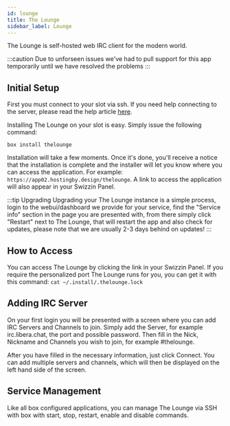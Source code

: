 ```yaml
---
id: lounge
title: The Lounge
sidebar_label: Lounge
---
```


The Lounge is self-hosted web IRC client for the modern world.

:::caution Due to unforseen issues we've had to pull support for this app temporarily until we have resolved the problems :::

## Initial Setup
First you must connect to your slot via ssh. If you need help connecting to the server, please read the help article [here](../getting-started/how-do-i-connect.md).

Installing The Lounge on your slot is easy. Simply issue the following command:

```plaintext main
box install thelounge
```
Installation will take a few moments. Once it's done, you'll receive a notice that the installation is complete and the installer will let you know where you can access the application. For example: `https://app02.hostingby.design/thelounge`.
A link to access the application will also appear in your Swizzin Panel.

:::tip Upgrading
Upgrading your The Lounge instance is a simple process, login to the webui/dashboard we provide for your service, find the "Service info" section in the page you are presented with, from there simply click "Restart" next to The Lounge, that will restart the app and also check for updates, please note that we are usually 2-3 days behind on updates!
:::

## How to Access
You can access The Lounge by clicking the link in your Swizzin Panel. If you require the personalized port The Lounge runs for you, you can get it with this command:
`cat ~/.install/.thelounge.lock`

## Adding IRC Server
On your first login you will be presented with a screen where you can add IRC Servers and Channels to join. 
Simply add the Server, for example irc.libera.chat, the port and possible password. 
Then fill in the Nick, Nickname and Channels you wish to join, for example #thelounge.

After you have filled in the necessary information, just click Connect.  You can add multiple servers and channels, which will then be displayed on the left hand side of the screen.

## Service Management

Like all box configured applications, you can manage The Lounge via SSH with box with start, stop, restart, enable and disable commands.


<SystemdTabs service="thelounge" />

